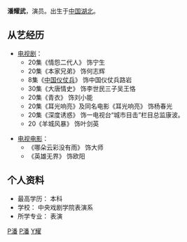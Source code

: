 {{Unreferenced|time=2014-03-27T07:52:30+00:00}}
'''潘耀武'''{{BD|1976年|9月17日|||catIdx=P潘}}，演员。出生于[[中国|中国]][[湖北|湖北]]。

==从艺经历==
*[[电视剧|电视剧]]：
**20集《情怨二代人》 饰宁生
**20集《本家兄弟》 饰何志辉
**8集《[[中国仪仗兵|中国仪仗兵]]》 饰中国仪仗兵路岩
**30集《大唐情史》 饰李世民三子吴王恪
**20集《青衣》  饰刘小能
**20集《耳光响亮》及同名电影《耳光响亮》 饰杨春光
**20集《深度诱惑》 饰一电视台“城市目击”栏目总监康波。
**20《羊城风暴》 饰叶剑英

*[[电视|电视]][[电影|电影]]：
**《哪朵云彩没有雨》  饰大师
**《英雄无界》  饰欧阳

==个人资料==
*最高学历： 本科 
*学校： 中央戏剧学院表演系 
*所学专业： 表演 

[[Category:中国电视男演员|P潘]]
[[Category:湖北人|P潘]]
[[Category:潘姓|Y耀]]
